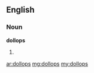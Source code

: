 ==English==
===Noun===
'''dollops'''

#{{plural of|dollop}}

[[ar:dollops]]
[[mg:dollops]]
[[my:dollops]]